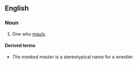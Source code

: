 ==English==
===Noun===
{{en-noun}}

#One who [[maul]]s.

====Derived terms====
*''The masked mauler'' is a stereotypical name for a wrestler.